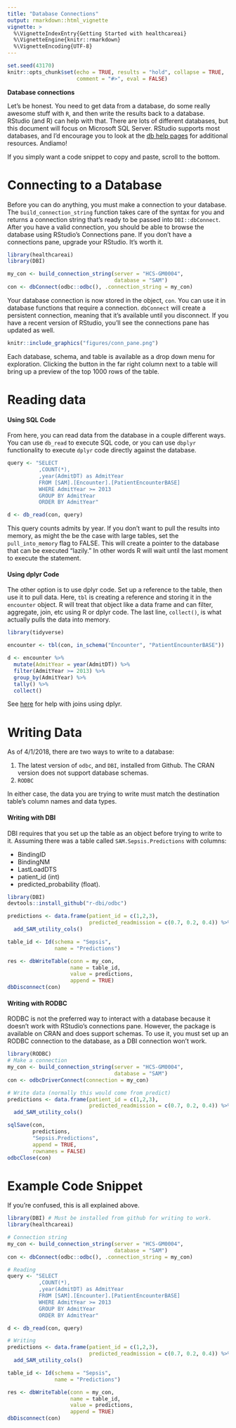 ```yaml
---
title: "Database Connections"
output: rmarkdown::html_vignette
vignette: >
  %\VignetteIndexEntry{Getting Started with healthcareai}
  %\VignetteEngine{knitr::rmarkdown}
  %\VignetteEncoding{UTF-8}
---
```


```r
set.seed(43170)
knitr::opts_chunk$set(echo = TRUE, results = "hold", collapse = TRUE, 
                      comment = "#>", eval = FALSE)
```

**Database connections**

Let's be honest. You need to get data from a database, do some really awesome 
stuff with `R`, and then write the results back to a database. RStudio (and R) 
can help with that. There are lots of different databases, but this document 
will focus on Microsoft SQL Server. RStudio supports most databases, and 
I'd encourage you to look at the [db help pages](https://db.rstudio.com/) 
for additional resources. Andiamo!

If you simply want a code snippet to copy and paste, scroll to the bottom.

# Connecting to a Database

Before you can do anything, you must make a connection to your database. The 
`build_connection_string` function takes care of the syntax for you and returns
a connection string that's ready to be passed into `DBI::dbConnect`. After
you have a valid connection, you should be able to browse the database using 
RStudio's Connections pane. If you don't have a connections pane, upgrade your 
RStudio. It's worth it.

```r
library(healthcareai)
library(DBI)

my_con <- build_connection_string(server = "HCS-GM0004",
                                  database = "SAM")
con <- dbConnect(odbc::odbc(), .connection_string = my_con)
```

Your database connection is now stored in the object, `con`. You can use it in 
database functions that require a connection. `dbConnect` will create a 
persistent connection, meaning that it's available until you disconnect. If you
have a recent version of RStudio, you'll see the connections pane has updated as
well.

```r
knitr::include_graphics("figures/conn_pane.png")
```

Each database, schema, and table is available as a drop down menu for 
exploration. Clicking the button in the far right column next to a table will
bring up a preview of the top 1000 rows of the table.

# Reading data

#### Using SQL Code

From here, you can read data from the database in a couple different ways. You
can use `db_read` to execute SQL code, or you can use `dbplyr` functionality
to execute `dplyr` code directly against the database.
```r
query <- "SELECT
          ,COUNT(*),
          ,year(AdmitDT) as AdmitYear
          FROM [SAM].[Encounter].[PatientEncounterBASE]
          WHERE AdmitYear >= 2013
          GROUP BY AdmitYear
          ORDER BY AdmitYear"

d <- db_read(con, query)
```
This query counts admits by year. If you don't want to pull the results into
memory, as might the be the case with large tables, set the `pull_into_memory`
flag to FALSE. This will create a pointer to the database that can be 
executed "lazily." In other words R will wait until the last moment to execute 
the statement.

#### Using dplyr Code

The other option is to use dplyr code. Set up a reference to the table, then use
it to pull data. Here, `tbl` is creating a reference and storing it in the 
`encounter` object. R will treat that object like a data frame and can
filter, aggregate, join, etc using R or dplyr code. The last line, `collect()`, 
is what actually pulls the data into memory.

```r
library(tidyverse)

encounter <- tbl(con, in_schema("Encounter", "PatientEncounterBASE"))

d <- encounter %>%
  mutate(AdmitYear = year(AdmitDT)) %>%
  filter(AdmitYear >= 2013) %>%
  group_by(AdmitYear) %>%
  tally() %>%
  collect()
```

See [here](https://stackoverflow.com/questions/26611717/can-dplyr-join-on-multiple-columns-or-composite-key) 
for help with joins using dplyr.

# Writing Data
As of 4/1/2018, there are two ways to write to a database: 

1. The latest version of `odbc`, and `DBI`, 
installed from Github. The CRAN version does not support database schemas.
2. `RODBC`

In either case, the data you are trying to write must match the destination
table's column names and data types.

#### Writing with DBI

DBI requires that you set up the table as an object before trying to write to
it. Assuming there was a table called `SAM.Sepsis.Predictions` with columns:

- BindingID
- BindingNM
- LastLoadDTS
- patient_id (int)
- predicted_probability (float).
```r
library(DBI)
devtools::install_github("r-dbi/odbc")

predictions <- data.frame(patient_id = c(1,2,3),
                          predicted_readmission = c(0.7, 0.2, 0.4)) %>%
  add_SAM_utility_cols()

table_id <- Id(schema = "Sepsis", 
               name = "Predictions")

res <- dbWriteTable(conn = my_con,
                    name = table_id,
                    value = predictions,
                    append = TRUE)
dbDisconnect(con)
```

#### Writing with RODBC

RODBC is not the preferred way to interact with a database because it doesn't
work with RStudio's connections pane. However, the package is available on CRAN
and does support schemas. To use it, you must set up an RODBC connection to the 
database, as a DBI connection won't work.
```r
library(RODBC)
# Make a connection
my_con <- build_connection_string(server = "HCS-GM0004",
                                  database = "SAM")
con <- odbcDriverConnect(connection = my_con)

# Write data (normally this would come from predict)
predictions <- data.frame(patient_id = c(1,2,3),
                          predicted_readmission = c(0.7, 0.2, 0.4)) %>%
  add_SAM_utility_cols()

sqlSave(con, 
        predictions, 
        "Sepsis.Predictions", 
        append = TRUE, 
        rownames = FALSE)
odbcClose(con)
```




# Example Code Snippet

If you're confused, this is all explained above.
```r
library(DBI) # Must be installed from github for writing to work.
library(healthcareai)

# Connection string
my_con <- build_connection_string(server = "HCS-GM0004",
                                  database = "SAM")
con <- dbConnect(odbc::odbc(), .connection_string = my_con)

# Reading
query <- "SELECT
          ,COUNT(*),
          ,year(AdmitDT) as AdmitYear
          FROM [SAM].[Encounter].[PatientEncounterBASE]
          WHERE AdmitYear >= 2013
          GROUP BY AdmitYear
          ORDER BY AdmitYear"

d <- db_read(con, query)

# Writing
predictions <- data.frame(patient_id = c(1,2,3),
                          predicted_readmission = c(0.7, 0.2, 0.4)) %>%
  add_SAM_utility_cols()

table_id <- Id(schema = "Sepsis", 
               name = "Predictions")

res <- dbWriteTable(conn = my_con,
                    name = table_id,
                    value = predictions,
                    append = TRUE)
dbDisconnect(con)
```

